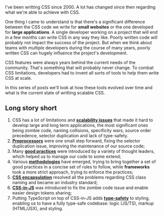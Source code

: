 


I've been writting CSS since 2000. A lot has changed since then regarding what we're able to achieve with CSS.

One thing I came to understand is that there's a significant difference between the CSS code we write for **small websites** or the one developed for **large applications**. A single developer working on a project that will end in a few months can write CSS in any way they like. Poorly written code will probably not impact the success of the project. But when we think about teams with multiple developers during the course of many years, poorly written CSS can hugely influence the project's development.

CSS features were always years behind the current needs of the community. That's something that will probably never change. To combat CSS limitations, developers had to invent all sorts of tools to help them write CSS at scale.

In this series of posts we'll look at how these tools evolved over time and what is the current state of writting scalable CSS.

## Long story short

1. CSS has a lot of limitations and [**scalability issues**](./scalable-css-evolution/part1-scalability-issues) that made it hard to develop large and long term applications, the most significant ones being zombie code, naming collisions, specificity wars, source order precedence, selector duplication and lack of type-safety.
2. [**Preprocessors**](./scalable-css-evolution/part2-preprocessors) were one small step forward, fixing the selector duplication issue, improving the maintenance of our source code;
3. Many [**good practices**](./scalable-css-evolution/part3-good-practices) were introduced by a variety of thought leaders, which helped us to manage our code to some extend;
4. Various [**methodologies**](./scalable-css-evolution/part4-methologies-and-frameworks) have emerged, trying to bring together a set of good practices in a concise set of rules to follow, while **frameworks** took a more strict approach, trying to enforce the practices;
5. [**CSS encapsulation**](./scalable-css-evolution/part5-encapsulation) resolved all the problems regarding CSS class naming and became an industry standard;
6. [**CSS-in-JS**](./scalable-css-evolution/part6-css-in-js) was introduced to fix the zombie code issue and enable easier design tokens sharing;
7. Putting TypeScript on top of CSS-in-JS adds [**type-safety**](./scalable-css-evolution/part7-type-safety) to styling, enabling us to have a fully type-safe codebase: logic (JS/TS), markup (HTML/JSX), and styling.
